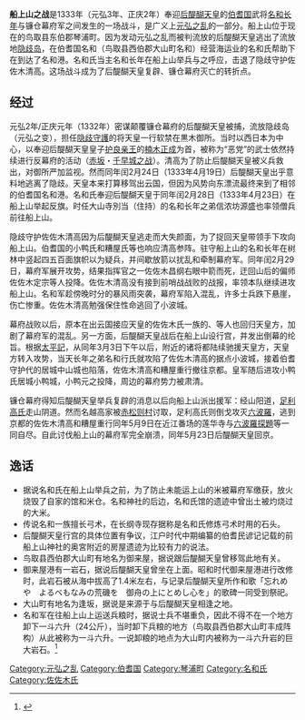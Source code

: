 {{original research|time=2017-01-25T21:14:52+00:00}}
{{refimprove|time=2017-01-25T21:14:52+00:00}}
{{Campaignbox 元弘之亂}}
'''船上山之战'''是1333年（元弘3年、正庆2年）奉迎[[后醍醐天皇|后醍醐天皇]]的[[伯耆國|伯耆国]]武将[[名和長年|名和长年]]与镰仓幕府军之间发生的一场战斗，是广义上[[元弘之亂|元弘之乱]]的一部分。船上山位于现在的鸟取县东伯郡琴浦町。因为发动元弘之乱而被判流放的后醍醐天皇逃出了流放地[[隐歧岛|隐歧岛]]，在伯耆国名和（鸟取县西伯郡大山町名和）经营海运业的名和氏帮助下在到达了名和港。名和氏当主名和长年在船上山举兵与之呼应，击退了隐歧守护佐佐木清高。这场战斗成为了后醍醐天皇复辟、镰仓幕府灭亡的转折点。

== 经过 ==

元弘2年/正庆元年（1332年）密谋颠覆镰仓幕府的后醍醐天皇被捕，流放隐歧岛（元弘之变），担任[[隱岐國|隐歧]][[守護|守護]]的{{link-ja|佐佐木清高|佐々木清高}}将天皇一行软禁在黒木御所。当时以西日本为中心，以奉迎后醍醐天皇皇子[[護良親王|护良亲王]]的[[楠木正成|楠木正成]]为首，被称为“恶党”的武士依然持续进行反幕府的活动（[[赤坂城之戰|赤坂]]・[[千早城之戰|千早城之战]]）。清高为了防止后醍醐天皇被义兵救出，对御所严加监视。然而同年闰2月24日（1333年4月19日）后醍醐天皇出乎意料地逃离了隐歧。天皇本来打算移驾出云国，但因为风势向东漂流最终来到了相邻的伯耆国名和港。名和氏奉迎后醍醐天皇于同年闰2月28日（1333年4月23日）在船上山举起反旗。时任大山寺別当（住持）的名和长年之弟信浓坊源盛也率领僧兵前往船上山。

隐歧守护佐佐木清高因为后醍醐天皇逃走而大失颜面，为了捉回天皇带领手下攻向船上山。伯耆国的小鸭氏和糟屋氏等也响应清高参阵。驻守船上山的名和长年在树林中竖起四五百面旗帜以为疑兵，并间歇放箭以扰乱和牵制幕府军。同年闰2月29日，幕府军展开攻势，结果指挥官之一佐佐木昌纲右眼中箭而死，迂回山后的偏师佐佐木定宗等人投降。佐佐木清高没有接到前哨战战败的战报，率领本队继续进攻船上山。名和军趁傍晚时分的暴风雨突袭，幕府军陷入混乱，许多士兵跌下悬崖，伤亡惨重。佐佐木清高勉强保住性命逃回了小波城。

幕府战败以后，原本在出云国接应天皇的佐佐木氏一族的{{link-ja|富士名義綱|富士名雅清}}、{{link-ja|鹽冶高貞|塩冶高貞}}等人也回归天皇方，加剧了幕府军的混乱。另一方面，后醍醐天皇战后在船上山设行宫，并发出倒幕的纶旨。根据[[太平記|太平記]]，从同年3月3日下午以后，附近的诸将都陆续驰援天皇方，天皇方转入攻势，当天长年之弟名和行氏就攻陷了佐佐木清高的据点小波城，接着伯耆守护代{{link-ja|糟屋重行|糟屋重行}}的居城中山城也陷落，佐佐木清高和糟屋重行撤往京都。皇军随后进攻小鸭氏居城小鸭城，小鸭元之投降，周边的幕府势力被肃清。

镰仓幕府得知后醍醐天皇举兵复辟的消息以后向船上山派出援军：{{link-ja|名越高家|北条高家}}经山阳道，[[足利高氏|足利高氏]]走山阴道。然而名越高家被[[赤松則村|赤松则村]]讨取，足利高氏则倒戈攻灭[[六波羅|六波羅]]，逃到京都的佐佐木清高和糟屋重行同年5月9日在近江番场的莲华寺与[[六波羅探題|六波羅探題]]{{link-ja|北条仲时|北条仲時}}等一同自尽。自此讨伐船上山的幕府军完全崩溃，同年5月23日后醍醐天皇回京。

== 逸话 ==

* 据说名和氏在船上山举兵之前，为了防止未能运上山的米被幕府军缴获，放火烧毁了自家的馆和米仓。名和神社的后边，名和氏馆的遗迹中曾出土被灼烧过的大米。
* 传说名和一族擅长弓术，在长纲寺现存据称是名和氏修炼弓术时用的石头。
* 后醍醐天皇行宫的具体位置有争议，江户时代中期编纂的伯耆民谚记记载的前船上山神社的奥宮附近的房屋遗迹为比较有力的说法。
* 鸟取县西伯郡大山町有地名为御来屋，据说跟后醍醐天皇曾移驾此地有关。
* 御来屋港有一岩石，据说后醍醐天皇曾坐在上面。昭和时代御来屋港进行改修时，此岩石被从海中拔高了1.4米左右，与记录后醍醐天皇所作和歌「忘れめや　よるべもなみの荒磯を　御舟の上にとめし心を」的歌碑一同受到祭祀。
* 大山町有地名为逢坂，据说是来源于与后醍醐天皇相逢之地。
* 名和军在往船上山上运送兵粮时，据说士兵不堪重负，因此不得不在一个地方卸下一斗六升（24公斤），当时卸下兵粮的地方（鸟取县西伯郡大山町丰成阵构）从此被称为一斗六升。一说卸粮的地点为大山町内被称为一斗六升岩的巨大岩石。<ref>{{Cite web |url=http://www.daisen.jp/p/kankou/4/umigawa/27/ |title=存档副本 |access-date=2017-01-25 |archive-date=2015-08-12 |archive-url=https://web.archive.org/web/20150812052730/http://www.daisen.jp/p/kankou/4/umigawa/27/ |dead-url=no }}</ref>

[[Category:元弘之乱|Category:元弘之乱]]
[[Category:伯耆国|Category:伯耆国]]
[[Category:琴浦町|Category:琴浦町]]
[[Category:名和氏|Category:名和氏]]
[[Category:佐佐木氏|Category:佐佐木氏]]